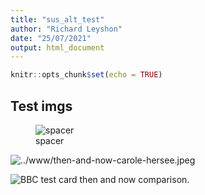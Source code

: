 ```yaml
---
title: "sus_alt_test"
author: "Richard Leyshon"
date: "25/07/2021"
output: html_document
---
```


```r
knitr::opts_chunk$set(echo = TRUE)
```

## Test imgs


![spacer](../www/then-and-now-carole-hersee.jpeg)

<img src="../www/then-and-now-carole-hersee.jpeg" alt="../www/then-and-now-carole-hersee.jpeg">

<img src="../www/then-and-now-carole-hersee.jpeg" alt="BBC test card then and now comparison.">
